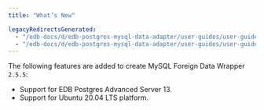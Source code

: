 ```yaml
---
title: "What’s New"

legacyRedirectsGenerated:
  - "/edb-docs/d/edb-postgres-mysql-data-adapter/user-guides/user-guide/2.5.5/whats_new.html"
  - "/edb-docs/d/edb-postgres-mysql-data-adapter/user-guides/user-guide/latest/whats_new.html"
---
```


<div id="whats_new" class="registered_link"></div>

The following features are added to create MySQL Foreign Data Wrapper `2.5.5`:

-   Support for EDB Postgres Advanced Server 13.
-   Support for Ubuntu 20.04 LTS platform.
